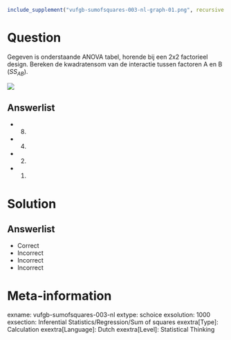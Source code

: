 ```r
include_supplement("vufgb-sumofsquares-003-nl-graph-01.png", recursive = TRUE)
```
Question
========
  
Gegeven is onderstaande ANOVA tabel, horende bij een 2x2 factorieel design. Bereken de kwadratensom van de interactie tussen factoren A en B ($SS_{AB}$).

![](vufgb-sumofsquares-003-nl-graph-01.png) 
  
Answerlist
----------
* 8.
* 4.
* 2.
* 1.

Solution
========

Answerlist
----------
* Correct
* Incorrect
* Incorrect
* Incorrect

Meta-information
================
exname: vufgb-sumofsquares-003-nl
extype: schoice
exsolution: 1000
exsection: Inferential Statistics/Regression/Sum of squares
exextra[Type]: Calculation
exextra[Language]: Dutch
exextra[Level]: Statistical Thinking
